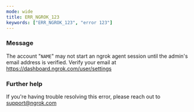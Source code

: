 ```yaml
---
mode: wide
title: ERR_NGROK_123
keywords: ["ERR_NGROK_123", "error 123"]
---
```


### Message

The account "`NAME`" may not start an ngrok agent session until the admin's email address is verified. Verify your email at https://dashboard.ngrok.com/user/settings

### Further help

If you're having trouble resolving this error, please reach out to [support@ngrok.com](mailto:support@ngrok.com?subject=Help%20with%20ERR_NGROK_123)
